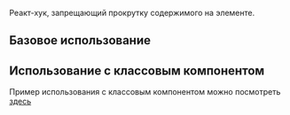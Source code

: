 
Реакт-хук, запрещающий прокрутку содержимого на элементе.

## Базовое использование

<Example
    component={usePreventScrollDefault}
    source={usePreventScrollDefaultSource}
/>

## Использование с классовым компонентом

Пример использования с классовым компонентом можно посмотреть [здесь](/libs/scroll-locker/usage)
